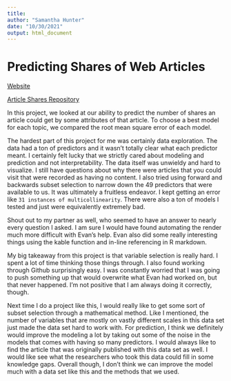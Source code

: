```yaml
---
title: 
author: "Samantha Hunter"
date: "10/30/2021"
output: html_document
---
```


# Predicting Shares of Web Articles


[Website](https://sammhunter.github.io/558_Project2/)

[Article Shares Repository](https://github.com/SammHunter/558_Project2)


In this project, we looked at our ability to predict the number of shares an article could get by some attributes of that article. To choose a best model for each topic, we compared the root mean square error of each model. 


The hardest part of this project for me was certainly data exploration. The data had a ton of predictors and it wasn't totally clear what each predictor meant. I certainly felt lucky that we strictly cared about modeling and prediction and not interpretability. The data itself was unwieldy and hard to visualize. I still have questions about why there were articles that you could visit that were recorded as having no content. I also tried using forward and backwards subset selection to narrow down the 49 predictors that were available to us. It was ultimately a fruitless endeavor. I kept getting an error like `31 instances of multicollinearity`. There were also a ton of models I tested and just were equivalently extremely bad. 


Shout out to my partner as well, who seemed to have an answer to nearly every question I asked. I am sure I would have found automating the render much more difficult with Evan's help. Evan also did some really interesting things using the kable function and in-line referencing in R markdown. 


My big takeaway from this project is that variable selection is really hard. I spent a lot of time thinking those things through. I also found working through Github surprisingly easy. I was constantly worried that I was going to push something up that would overwrite what Evan had worked on, but that never happened. I'm not positive that I am always doing it correctly, though. 


Next time I do a project like this, I would really like to get some sort of subset selection through a mathematical method. Like I mentioned, the number of variables that are mostly on vastly different scales in this data set just made the data set hard to work with. For prediction, I think we definitely would improve the modeling a lot by taking out some of the noise in the models that comes with having so many predictors. I would always like to find the article that was originally published with this data set as well. I would like see what the researchers who took this data could fill in some knowledge gaps. Overall though, I don't think we can improve the model much with a data set like this and the methods that we used. 